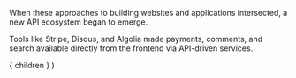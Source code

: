 
When these approaches to building websites and applications 
intersected, a new API ecosystem began to emerge.

Tools like Stripe, Disqus, and Algolia made payments, comments,
and search available directly from the frontend via API-driven
services.

  <Layout>
    { children }
  </Layout>
)

